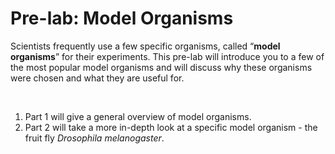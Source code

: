 # Pre-lab: Model Organisms

Scientists frequently use a few specific organisms, called "**model organisms**" for their experiments.  This pre-lab will introduce you to a few of the most popular model organisms and will discuss why these organisms were chosen and what they are useful for.

<br>

1. Part 1 will give a general overview of model organisms.
2. Part 2 will take a more in-depth look at a specific model organism - the fruit fly *Drosophila melanogaster*.